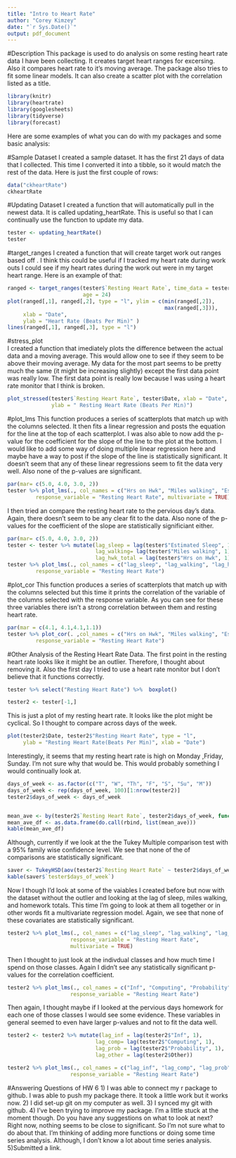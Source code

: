 ```yaml
---
title: "Intro to Heart Rate"
author: "Corey Kimzey"
date: "`r Sys.Date()`"
output: pdf_document
---
```

#Description
This package is used to do analysis on some resting heart rate data I have been collecting. It creates target heart ranges for excersing. Also it compares heart rate to it's moving average. The package also tries to fit some linear models. It can also create a scatter plot with the correlation listed as a title.
```r
library(knitr)
library(heartrate)
library(googlesheets)
library(tidyverse)
library(forecast)

```

Here are some examples of what you can do with my packages and some basic analysis:

#Sample Dataset
I created a sample dataset. It has the first 21 days of data that I collected. This time I converted it into a tibble, so it would match the rest of the data. Here is just the first couple of rows:
```r
data("ckheartRate")
ckheartRate
```

#Updating Dataset
I created a function that will automatically pull in the newest data. It is called updating_heartRate. This is useful so that I can continually use the function to update my data.
```r

tester <- updating_heartRate()
tester
```
#target_ranges
I created a function that will create target work out ranges based off \url{https://www.active.com/fitness/articles/how-to-calculate-your-training-heart-rate-zones}. I think this could be useful if I tracked my heart rate during work outs I could see if my heart rates during the work out were in my target heart range. Here is an example of that:
```r

ranged <- target_ranges(tester$`Resting Heart Rate`, time_data = tester$Date,
                        age = 24)
plot(ranged[,1], ranged[,2], type = "l", ylim = c(min(ranged[,2]),
                                                  max(ranged[,3])),
     xlab = "Date",
     ylab = "Heart Rate (Beats Per Min)" )
lines(ranged[,1], ranged[,3], type = "l")
```


#stress_plot  
I created a function that imediately plots the difference between the actual data and a moving average. This would allow one to see if they seem to be above their moving average. My data for the most part seems to be pretty much the same (it might be increasing slightly) except the first data point was really low. The first data point is really low because I was using a heart rate monitor that I think is broken. 

```r
plot_stressed(tester$`Resting Heart Rate`, tester$Date, xlab = "Date",
              ylab = " Resting Heart Rate (Beats Per Min)")
```

#plot_lms
This function produces a series of scatterplots that match up with the columns selected. It then fits a linear regression and posts the equation for the line at the top of each scatterplot. I was also able to now add the p-value for the coefficient for the slope of the line to the plot at the bottom.  I would like to add some way of doing multiple linear regression here and maybe have a way to post if the slope of the line is statistically significant. It doesn't seem that any of these linear regressions seem to fit the data very well. Also none of the p-values are significant.
```r
par(mar= c(5.0, 4.0, 3.0, 2))
tester %>% plot_lms(., col_names = c("Hrs on Hwk", "Miles walking", "Estimated Sleep"),
         response_variable = "Resting Heart Rate", multivariate = TRUE)
```


I then tried an compare the resting heart rate to the pervious day's data. Again, there doesn't seem to be any clear fit to the data. Also none of the p-values for the coefficient of the slope are statistically significiant either.

```r
par(mar= c(5.0, 4.0, 3.0, 2))
tester <- tester %>% mutate(lag_sleep = lag(tester$"Estimated Sleep", 1),
                            lag_walking= lag(tester$"Miles walking", 1),
                            lag_hwk_total = lag(tester$"Hrs on Hwk", 1))
tester %>% plot_lms(., col_names = c("lag_sleep", "lag_walking", "lag_hwk_total"),
         response_variable = "Resting Heart Rate")
```




#plot_cor
This function produces a series of scatterplots that match up with the columns selected but this time it prints the correlation of the variable of the columns selected with the response variable. As you can see for these three variables there isn't a strong correlation between them and resting heart rate.
```r
par(mar = c(4.1, 4.1,4.1,1.1))
tester %>% plot_cor(. ,col_names = c("Hrs on Hwk", "Miles walking", "Estimated Sleep"),
         response_variable = "Resting Heart Rate")
```

#Other Analysis of the Resting Heart Rate Data.
The first point in the resting heart rate looks like it might be an outlier. Therefore, I thought about removing it. Also the first day I tried to use a heart rate monitor but I don't believe that it functions correctly.

```r
tester %>% select("Resting Heart Rate") %>%  boxplot() 
``` 

```r
tester2 <- tester[-1,]


```


This is just a plot of my resting heart rate. It looks like the plot might be cyclical. So I thought to compare across days of the week.
```r
plot(tester2$Date, tester2$"Resting Heart Rate", type = "l",
     ylab = "Resting Heart Rate(Beats Per Min)", xlab = "Date")
```



Interestingly, it seems that my resting heart rate is high on Monday ,Friday, Sunday. I'm not sure why that would be. This would probably something I would continually look at.
```r
days_of_week <- as.factor(c("T", "W", "Th", "F", "S", "Su", "M"))
days_of_week <- rep(days_of_week, 100)[1:nrow(tester2)]
tester2$days_of_week <- days_of_week


mean_ave <- by(tester2$`Resting Heart Rate`, tester2$days_of_week, function(x) mean(x, na.rm = TRUE))
mean_ave_df <- as.data.frame(do.call(rbind, list(mean_ave)))
kable(mean_ave_df)
```



Although, currently if we look at the the Tukey Multiple comparison test with a 95% family wise confidence level. We see that none of the of comparisons are statistically significant.
```r
saver <- TukeyHSD(aov(tester2$`Resting Heart Rate` ~ tester2$days_of_week))
kable(saver$`tester$days_of_week`)
```
Now I though I'd look at some of the vaiables I created before but now with the dataset without the outlier and looking at the lag of sleep, miles walking, and homework totals. This time I'm going to look at them all together or in other words fit a multivariate regression model. Again, we see that none of these covariates are statistically significant.

```r
tester2 %>% plot_lms(., col_names = c("lag_sleep", "lag_walking", "lag_hwk_total"),
                    response_variable = "Resting Heart Rate", 
                    multivariate = TRUE)


```


Then I thought to just look at the indivdual classes and how much time I spend on those classes. Again I didn't see any statistically significant p-values for the correlation coefficient. 
```r


tester2 %>% plot_lms(., col_names = c("Inf", "Computing", "Probability", "Other"),
                    response_variable = "Resting Heart Rate")
```


Then again, I thought maybe if I looked at the pervious days homework for each one of those classes I would see some evidence. These variables in general seemed to even have larger p-values and not to fit the data well.
```r
tester2 <- tester2 %>% mutate(lag_inf = lag(tester2$"Inf", 1),
                            lag_comp= lag(tester2$"Computing", 1),
                            lag_prob = lag(tester2$"Probability", 1),
                            lag_other = lag(tester2$Other))

tester2 %>% plot_lms(., col_names = c("lag_inf", "lag_comp", "lag_prob", "lag_other"),
                    response_variable = "Resting Heart Rate")
```

#Answering Questions of HW 6
1) I was able to connect my r package to github. I was able to push my package there. It took a little work but it works now. 
2) I did set-up git on my computer as well.
3) I synced my git with github.
4) I've been trying to improve my package. I'm a little stuck at the moment though. Do you have any suggestions on what to look at next? Right now, nothing seems to be close to significant. So I'm not sure what to do about that. I'm thinking of adding more functions or doing some time series analysis. Although, I don't know a lot about time series analysis.
5)Submitted a link.
